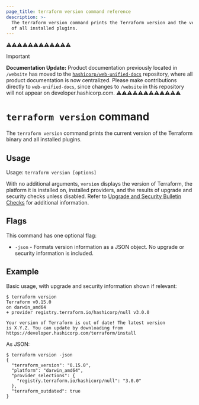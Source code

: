 ```yaml
---
page_title: terraform version command reference
description: >-
  The terraform version command prints the Terraform version and the version
  of all installed plugins.
---
```


⚠️⚠️⚠️⚠️⚠️⚠️⚠️⚠️⚠️⚠️⚠️⚠️
> [!IMPORTANT]  
> **Documentation Update:** Product documentation previously located in `/website` has moved to the [`hashicorp/web-unified-docs`](https://github.com/hashicorp/web-unified-docs) repository, where all product documentation is now centralized. Please make contributions directly to `web-unified-docs`, since changes to `/website` in this repository will not appear on developer.hashicorp.com.
⚠️⚠️⚠️⚠️⚠️⚠️⚠️⚠️⚠️⚠️⚠️⚠️


# `terraform version` command

The `terraform version` command prints the current version of the Terraform binary and all
installed plugins.

## Usage

Usage: `terraform version [options]`

With no additional arguments, `version` displays the version of Terraform,
the platform it is installed on, installed providers, and the results of upgrade
and security checks unless disabled. Refer to [Upgrade and Security Bulletin Checks](/terraform/cli/commands#upgrade-and-security-bulletin-checks) for additional information.

## Flags

This command has one optional flag:

* `-json` - Formats version information as a JSON object. No upgrade or security information is included.

## Example

Basic usage, with upgrade and security information shown if relevant:

```shellsession
$ terraform version
Terraform v0.15.0
on darwin_amd64
+ provider registry.terraform.io/hashicorp/null v3.0.0

Your version of Terraform is out of date! The latest version
is X.Y.Z. You can update by downloading from https://developer.hashicorp.com/terraform/install
```

As JSON:

```shellsession
$ terraform version -json
{
  "terraform_version": "0.15.0",
  "platform": "darwin_amd64",
  "provider_selections": {
    "registry.terraform.io/hashicorp/null": "3.0.0"
  },
  "terraform_outdated": true
}
```
